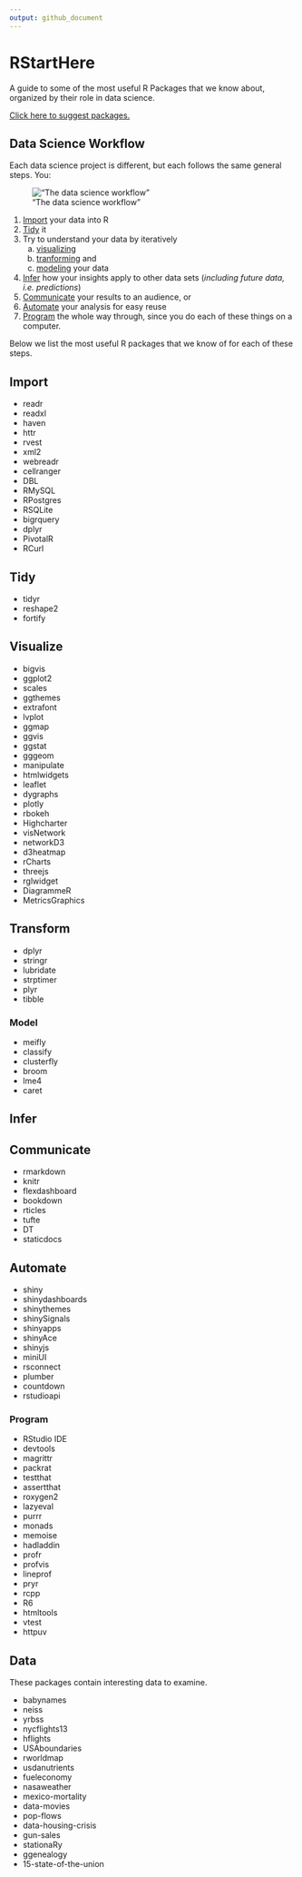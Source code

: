 ```yaml
---
output: github_document
---
```


# RStartHere
A guide to some of the most useful R Packages that we know about, organized by their role in data science.

[Click here to suggest packages.](https://github.com/rstudio/RStartHere/edit/master/README.Rmd)


## Data Science Workflow 
Each data science project is different, but each follows the same general steps. You:

!["The data science workflow"](data-science.png)


1. [Import](#import) your data into R
2. [Tidy](#tidy) it
3. Try to understand your data by iteratively 
    a. [visualizing](#visualize)
    b. [tranforming](#transform) and 
    c. [modeling](#model) your data
4. [Infer](#infer) how your insights apply to other data sets (_including future data, i.e. predictions_)
5. [Communicate](#communicate) your results to an audience, or
6. [Automate](#automate) your analysis for easy reuse
7. [Program](#program) the whole way through, since you do each of these things on a computer.

Below we list the most useful R packages that we know of for each of these steps.

## Import

* readr
* readxl
* haven
* httr
* rvest
* xml2
* webreadr
* cellranger
* DBL
* RMySQL
* RPostgres
* RSQLite
* bigrquery
* dplyr
* PivotalR
* RCurl

## Tidy

* tidyr
* reshape2
* fortify

## Visualize

* bigvis
* ggplot2
* scales
* ggthemes
* extrafont
* lvplot
* ggmap
* ggvis
* ggstat
* gggeom
* manipulate
* htmlwidgets
* leaflet
* dygraphs
* plotly
* rbokeh
* Highcharter
* visNetwork
* networkD3
* d3heatmap
* rCharts
* threejs
* rglwidget
* DiagrammeR
* MetricsGraphics

## Transform

* dplyr
* stringr
* lubridate
* strptimer
* plyr
* tibble

### Model

* meifly
* classify
* clusterfly
* broom
* lme4
* caret

## Infer

## Communicate

* rmarkdown
* knitr
* flexdashboard
* bookdown
* rticles
* tufte
* DT
* staticdocs

## Automate

* shiny
* shinydashboards
* shinythemes
* shinySignals
* shinyapps
* shinyAce
* shinyjs
* miniUI
* rsconnect
* plumber
* countdown
* rstudioapi

### Program

* RStudio IDE
* devtools
* magrittr
* packrat
* testthat
* assertthat
* roxygen2
* lazyeval
* purrr
* monads
* memoise
* hadladdin
* profr
* profvis
* lineprof
* pryr
* rcpp
* R6
* htmltools
* vtest
* httpuv

## Data 
These packages contain interesting data to examine.

* babynames
* neiss
* yrbss
* nycflights13
* hflights
* USAboundaries
* rworldmap
* usdanutrients
* fueleconomy
* nasaweather
* mexico-mortality
* data-movies
* pop-flows
* data-housing-crisis
* gun-sales
* stationaRy
* ggenealogy
* 15-state-of-the-union

